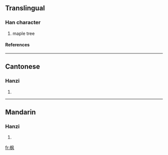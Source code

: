 {{see|楓}}

==Translingual==
===Han character===
{{Han char|rn=75|rad=木|as=04|sn=8|four=|canj=木竹弓大 (DHNK)}}
# maple tree
====References====
{{Han ref|kx=0517.011|hdz=21173.130|uh=67AB|ud=26539}}

----
==Cantonese==
===Hanzi===
{{yue-hanzi|jyut=|y=fung1}}
# {{defn|Cantonese}}

----
==Mandarin==
===Hanzi===
{{cmn-hanzi|tra=楓|pin=[[fēng]] (feng1), [[sì]] (si4), [[tái]] (tai2)|wg=feng<sup>1</sup>, ssu<sup>4</sup>, t'ai<sup>2</sup>}}
# {{defn|Mandarin}}

[[fr:枫]]